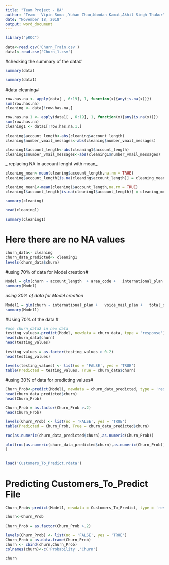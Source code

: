 ---
title: "Team Project - BA"
author: "Team - Vipin Soma ,Yuhan Zhao,Nandan Kamat,Akhil Singh Thakur"
date: "November 18, 2018"
output: word_document
---
```{r}
library("pROC")
```

```{r}
data<-read.csv('Churn_Train.csv')
data1<-read.csv('Churn_1.csv')

```


#checking the summary of the data#

```{r}
summary(data)

```


```{r}
summary(data1)

```

#data cleaning#

```{r}
row.has.na <- apply(data[ , 6:19], 1, function(x){any(is.na(x))})
sum(row.has.na)
cleaning <- data[!row.has.na,]

```

```{r}
row.has.na.1 <- apply(data1[ , 6:19], 1, function(x){any(is.na(x))})
sum(row.has.na)
cleaning1 <- data1[!row.has.na.1,]
```


```{r}
cleaning$account_length<-abs(cleaning$account_length)
cleaning$number_vmail_messages<-abs(cleaning$number_vmail_messages)

```



```{r}
cleaning1$account_length<-abs(cleaning1$account_length)
cleaning1$number_vmail_messages<-abs(cleaning1$number_vmail_messages)

```

_ replacing NA in account lenght with mean_
```{r}
cleaning_mean<-mean(cleaning$account_length,na.rm = TRUE)
cleaning$account_length[is.na(cleaning$account_length)] = cleaning_mean
```

```{r}
cleaning_mean1<-mean(cleaning1$account_length,na.rm = TRUE)
cleaning1$account_length[is.na(cleaning1$account_length)] = cleaning_mean1
```

```{r}
summary(cleaning)
```
```{r}
head(cleaning1)
```


```{r}
summary(cleaning1)

```

# Here there are no NA values#

```{r}
churn_data<- cleaning
churn_data_predicted<- cleaning1
levels(churn_data$churn)
```

#using 70% of data for Model creation#
```{r}
Model = glm(churn ~ account_length	+ area_code +	international_plan +	voice_mail_plan +	number_vmail_messages +	total_day_minutes +	total_day_calls +	total_day_charge +	total_eve_minutes +	total_eve_calls +	total_eve_charge +	total_night_minutes +	total_night_calls +	total_night_charge	+ total_intl_minutes +	total_intl_calls	+ total_intl_charge +	number_customer_service_calls, family = "binomial", data = churn_data)
summary(Model)
```
_using 30% of data for Model creation_

```{r}
Model1 = glm(churn ~ international_plan +	voice_mail_plan +	total_day_charge  + number_customer_service_calls, family = "binomial", data = churn_data_predicted)
summary(Model1)
```

#Using 70% of the data #
```{r}
#use churn_data2 in new data
testing_values<-predict(Model, newdata = churn_data, type = 'response')
head(churn_data$churn)
head(testing_values)

```

```{r}
testing_values = as.factor(testing_values > 0.2) 
head(testing_values)
```

```{r}
levels(testing_values) <- list(no = 'FALSE', yes = 'TRUE')
table(Predicted = testing_values, True = churn_data$churn)
```

#using 30% of data for predicting values#
```{r}
Churn_Prob<-predict(Model1, newdata = churn_data_predicted, type = 'response')
head(churn_data_predicted$churn)
head(Churn_Prob)

```
 
```{r}
Churn_Prob = as.factor(Churn_Prob >.2) 
head(Churn_Prob)
```

```{r}
levels(Churn_Prob) <- list(no = 'FALSE', yes = 'TRUE')
table(Predicted = Churn_Prob, True = churn_data_predicted$churn)
```
```{r}
roc(as.numeric(churn_data_predicted$churn),as.numeric(Churn_Prob))
```

```{r}
plot(roc(as.numeric(churn_data_predicted$churn),as.numeric(Churn_Prob))
)
```

##
```{r}
load('Customers_To_Predict.rdata')
```

# Predicting Customers_To_Predict File 

```{r}
Churn_Prob<-predict(Model1, newdata = Customers_To_Predict, type = 'response')
```

```{r}
churn<-Churn_Prob
```
 
```{r}
Churn_Prob = as.factor(Churn_Prob >.2) 
```

```{r}
levels(Churn_Prob) <- list(no = 'FALSE', yes = 'TRUE')
Churn_Prob = as.data.frame(Churn_Prob)
churn <- cbind(churn,Churn_Prob)
colnames(churn)<-c('Probability','Churn')

```

```{r}
churn
```